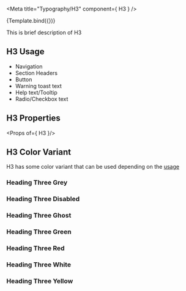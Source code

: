 
<Meta
  title="Typography/H3"
  component={ H3 }
/>

<Story name="H3" args={args}>
  {Template.bind({})}
</Story>

This is brief description of H3

## H3 Usage

- Navigation
- Section Headers
- Button
- Warning toast text
- Help text/Tooltip
- Radio/Checkbox text

## H3 Properties

<Props of={ H3 }/>

## H3 Color Variant

H3 has some color variant that can be used depending on the [usage](#h3-usage)

<Preview>
  <div style={{display: 'flex', flexDirection: 'column', backgroundColor: '#F1F1F1', padding: '8px 16px', gap: '16px'}}>
    <H3>Heading Three Grey</H3>
    <H3 color='disabled'>Heading Three Disabled</H3>
    <H3 color='ghost'>Heading Three Ghost</H3>
    <H3 color='green'>Heading Three Green</H3>
    <H3 color='red'>Heading Three Red</H3>
    <H3 color='white'>Heading Three White</H3>
    <H3 color='yellow'>Heading Three Yellow</H3>
  </div>
</Preview>

